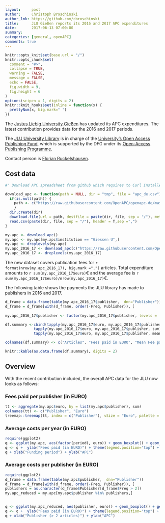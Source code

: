 ```yaml
---
layout:     post
author:     Christoph Broschinski
author_lnk: https://github.com/cbroschinski
title:      JLU Gießen reports its 2016 and 2017 APC expenditures
date:       2017-06-13 07:00:00
summary:    
categories: [general, openAPC]
comments: true
---
```



```r
knitr::opts_knit$set(base.url = "/")
knitr::opts_chunk$set(
  comment = "#>",
  collapse = TRUE,
  warning = FALSE, 
  message = FALSE,
  echo = FALSE,
  fig.width = 9,
  fig.height = 6
)
options(scipen = 1, digits = 2)
knitr::knit_hooks$set(inline = function(x) {
  prettyNum(x, big.mark=" ")
})
```

The [Justus Liebig University Gießen](https://www.uni-giessen.de/cms/welcome?set_language=en) has updated its APC expenditures. The latest contribution provides data for the 2016 and 2017 periods.

The [JLU University Library](https://www.uni-giessen.de/ub/en?set_language=en) is in charge of the [University's Open Access Publishing Fund](https://www.uni-giessen.de/ub/en/digitales-publizieren-en/openaccess-en/oafonds-en?set_language=en), which is supported by the DFG under its [Open-Access Publishing Programme](http://www.dfg.de/en/research_funding/programmes/infrastructure/lis/funding_opportunities/open_access/).

Contact person is [Florian Ruckelshausen](mailto:openaccess@bibsys.uni-giessen.de).

## Cost data

```r
#' Download APC spreadsheet from github which requires to Curl installed

download_apc <- function(path = NULL, dir = "tmp", file = "apc_de.csv"){
  if(is.null(path)) {
    path <- c("https://raw.githubusercontent.com/OpenAPC/openapc-de/master/data/apc_de.csv")
    } 
  dir.create(dir) 
  download.file(url = path, destfile = paste(dir, file, sep = "/"), method = "curl")
  read.csv(paste(dir, file, sep = "/"), header = T,sep =",")
}

my.apc <- download_apc()
my.apc <- my.apc[my.apc$institution == "Giessen U",]
my.apc <- droplevels(my.apc)
my.apc_2016_17 <- download_apc(c("https://raw.githubusercontent.com/OpenAPC/openapc-de/master/data/jlu_giessen/giessen_apc_2016_2017_enriched.csv"))
my.apc_2016_17 <- droplevels(my.apc_2016_17)
```

The new dataset covers publication fees for `r format(nrow(my.apc_2016_17), big.mark =",")` articles. Total expenditure amounts to `r sum(my.apc_2016_17$euro)`€ and the average fee is `r sum(my.apc_2016_17$euro)/nrow(my.apc_2016_17)`€.

The following table shows the payments the JLU library has made to publishers in 2016 and 2017.

```r
d_frame = data.frame(table(my.apc_2016_17$publisher,  dnn="Publisher"))                 
d_frame = d_frame[with(d_frame, order(-Freq, Publisher)), ]                                           
                                    
my.apc_2016_17$publisher <- factor(my.apc_2016_17$publisher, levels =  d_frame$Publisher)

df.summary <-cbind(tapply(my.apc_2016_17$euro, my.apc_2016_17$publisher, length),
             tapply(my.apc_2016_17$euro, my.apc_2016_17$publisher, sum),
             tapply(my.apc_2016_17$euro, my.apc_2016_17$publisher, mean))

colnames(df.summary) <- c("Articles", "Fees paid in EURO", "Mean Fee paid")

knitr::kable(as.data.frame(df.summary), digits = 2)
```

## Overview

With the recent contribution included, the overall APC data for the JLU now looks as follows:

### Fees paid per publisher (in EURO)

```r
tt <- aggregate(my.apc$euro, by = list(my.apc$publisher), sum)
colnames(tt) <- c("Publisher", "Euro")
treemap::treemap(tt, index = c("Publisher"), vSize = "Euro", palette = "Paired")
```

###  Average costs per year (in EURO)

```r
require(ggplot2)
q <- ggplot(my.apc, aes(factor(period), euro)) + geom_boxplot() + geom_point()
q <- q +  ylab("Fees paid (in EURO)") + theme(legend.position="top") + theme_bw(base_size = 18)
q + xlab("Funding period") + ylab("APC")
```

###  Average costs per publisher (in EURO)

```r
require(ggplot2)
d_frame = data.frame(table(my.apc$publisher,  dnn="Publisher"))                 
d_frame = d_frame[with(d_frame, order(-Freq, Publisher)), ]
publishers = as.character(d_frame$Publisher[d_frame$Freq > 2])
my.apc_reduced = my.apc[my.apc$publisher %in% publishers,]

  
q <- ggplot(my.apc_reduced, aes(publisher, euro)) + geom_boxplot() + geom_point()
q <- q +  ylab("Fees paid (in EURO)") + theme(legend.position="top") + theme_bw(base_size = 18) + coord_flip()
q + xlab("Publisher (> 2 articles)") + ylab("APC")
```
